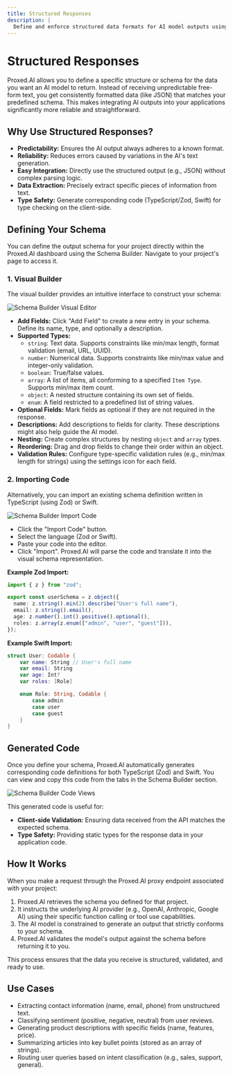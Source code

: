 ```yaml
---
title: Structured Responses
description: |
  Define and enforce structured data formats for AI model outputs using Proxed.AI's schema builder.
---
```


# Structured Responses

Proxed.AI allows you to define a specific structure or schema for the data you want an AI model to return. Instead of receiving unpredictable free-form text, you get consistently formatted data (like JSON) that matches your predefined schema. This makes integrating AI outputs into your applications significantly more reliable and straightforward.

## Why Use Structured Responses?

- **Predictability:** Ensures the AI output always adheres to a known format.
- **Reliability:** Reduces errors caused by variations in the AI's text generation.
- **Easy Integration:** Directly use the structured output (e.g., JSON) without complex parsing logic.
- **Data Extraction:** Precisely extract specific pieces of information from text.
- **Type Safety:** Generate corresponding code (TypeScript/Zod, Swift) for type checking on the client-side.

## Defining Your Schema

You can define the output schema for your project directly within the Proxed.AI dashboard using the Schema Builder. Navigate to your project's page to access it.

### 1. Visual Builder

The visual builder provides an intuitive interface to construct your schema:

![Schema Builder Visual Editor](/images/docs/guides/structured-responses/schema-builder-visual.png)

- **Add Fields:** Click "Add Field" to create a new entry in your schema. Define its name, type, and optionally a description.
- **Supported Types:**
    - `string`: Text data. Supports constraints like min/max length, format validation (email, URL, UUID).
    - `number`: Numerical data. Supports constraints like min/max value and integer-only validation.
    - `boolean`: True/false values.
    - `array`: A list of items, all conforming to a specified `Item Type`. Supports min/max item count.
    - `object`: A nested structure containing its own set of fields.
    - `enum`: A field restricted to a predefined list of string values.
- **Optional Fields:** Mark fields as optional if they are not required in the response.
- **Descriptions:** Add descriptions to fields for clarity. These descriptions might also help guide the AI model.
- **Nesting:** Create complex structures by nesting `object` and `array` types.
- **Reordering:** Drag and drop fields to change their order within an object.
- **Validation Rules:** Configure type-specific validation rules (e.g., min/max length for strings) using the settings icon for each field.

### 2. Importing Code

Alternatively, you can import an existing schema definition written in TypeScript (using Zod) or Swift.

![Schema Builder Import Code](/images/docs/guides/structured-responses/schema-builder-import.png)

- Click the "Import Code" button.
- Select the language (Zod or Swift).
- Paste your code into the editor.
- Click "Import". Proxed.AI will parse the code and translate it into the visual schema representation.

**Example Zod Import:**
```typescript
import { z } from "zod";

export const userSchema = z.object({
  name: z.string().min(2).describe("User's full name"),
  email: z.string().email(),
  age: z.number().int().positive().optional(),
  roles: z.array(z.enum(["admin", "user", "guest"])),
});
```

**Example Swift Import:**
```swift
struct User: Codable {
    var name: String // User's full name
    var email: String
    var age: Int?
    var roles: [Role]

    enum Role: String, Codable {
        case admin
        case user
        case guest
    }
}
```

## Generated Code

Once you define your schema, Proxed.AI automatically generates corresponding code definitions for both TypeScript (Zod) and Swift. You can view and copy this code from the tabs in the Schema Builder section.

![Schema Builder Code Views](/images/docs/guides/structured-responses/schema-builder-code-tabs.png)

This generated code is useful for:
- **Client-side Validation:** Ensuring data received from the API matches the expected schema.
- **Type Safety:** Providing static types for the response data in your application code.

## How It Works

When you make a request through the Proxed.AI proxy endpoint associated with your project:

1.  Proxed.AI retrieves the schema you defined for that project.
2.  It instructs the underlying AI provider (e.g., OpenAI, Anthropic, Google AI) using their specific function calling or tool use capabilities.
3.  The AI model is constrained to generate an output that strictly conforms to your schema.
4.  Proxed.AI validates the model's output against the schema before returning it to you.

This process ensures that the data you receive is structured, validated, and ready to use.

## Use Cases

- Extracting contact information (name, email, phone) from unstructured text.
- Classifying sentiment (positive, negative, neutral) from user reviews.
- Generating product descriptions with specific fields (name, features, price).
- Summarizing articles into key bullet points (stored as an array of strings).
- Routing user queries based on intent classification (e.g., sales, support, general).

